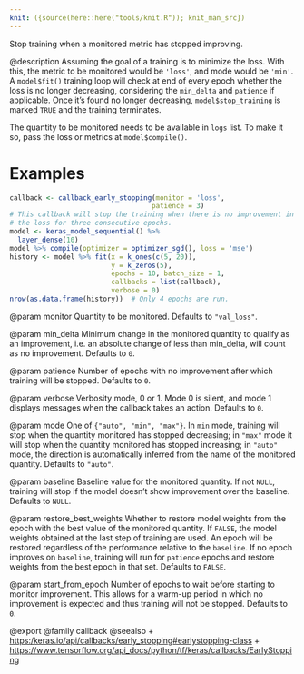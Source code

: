 ```yaml
---
knit: ({source(here::here("tools/knit.R")); knit_man_src})
---
```

Stop training when a monitored metric has stopped improving.

@description
Assuming the goal of a training is to minimize the loss. With this, the
metric to be monitored would be `'loss'`, and mode would be `'min'`. A
`model$fit()` training loop will check at end of every epoch whether
the loss is no longer decreasing, considering the `min_delta` and
`patience` if applicable. Once it's found no longer decreasing,
`model$stop_training` is marked `TRUE` and the training terminates.

The quantity to be monitored needs to be available in `logs` list.
To make it so, pass the loss or metrics at `model$compile()`.

# Examples
```r
callback <- callback_early_stopping(monitor = 'loss',
                                   patience = 3)
# This callback will stop the training when there is no improvement in
# the loss for three consecutive epochs.
model <- keras_model_sequential() %>%
  layer_dense(10)
model %>% compile(optimizer = optimizer_sgd(), loss = 'mse')
history <- model %>% fit(x = k_ones(c(5, 20)),
                         y = k_zeros(5),
                         epochs = 10, batch_size = 1,
                         callbacks = list(callback),
                         verbose = 0)
nrow(as.data.frame(history))  # Only 4 epochs are run.
```

@param monitor
Quantity to be monitored. Defaults to `"val_loss"`.

@param min_delta
Minimum change in the monitored quantity to qualify as an
improvement, i.e. an absolute change of less than min_delta, will
count as no improvement. Defaults to `0`.

@param patience
Number of epochs with no improvement after which training will
be stopped. Defaults to `0`.

@param verbose
Verbosity mode, 0 or 1. Mode 0 is silent, and mode 1 displays
messages when the callback takes an action. Defaults to `0`.

@param mode
One of `{"auto", "min", "max"}`. In `min` mode, training will stop
when the quantity monitored has stopped decreasing; in `"max"` mode
it will stop when the quantity monitored has stopped increasing; in
`"auto"` mode, the direction is automatically inferred from the name
of the monitored quantity. Defaults to `"auto"`.

@param baseline
Baseline value for the monitored quantity. If not `NULL`,
training will stop if the model doesn't show improvement over the
baseline. Defaults to `NULL`.

@param restore_best_weights
Whether to restore model weights from the epoch
with the best value of the monitored quantity. If `FALSE`, the model
weights obtained at the last step of training are used. An epoch
will be restored regardless of the performance relative to the
`baseline`. If no epoch improves on `baseline`, training will run
for `patience` epochs and restore weights from the best epoch in
that set. Defaults to `FALSE`.

@param start_from_epoch
Number of epochs to wait before starting to monitor
improvement. This allows for a warm-up period in which no
improvement is expected and thus training will not be stopped.
Defaults to `0`.

@export
@family callback
@seealso
+ <https:/keras.io/api/callbacks/early_stopping#earlystopping-class>
+ <https://www.tensorflow.org/api_docs/python/tf/keras/callbacks/EarlyStopping>
